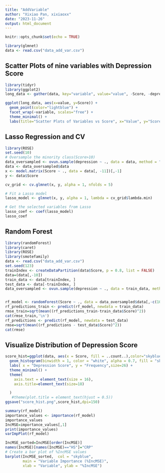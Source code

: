 ---
title: "AddVariable"
author: "Xixiao Pan, xixiaoxx"
date: "2023-11-26"
output: html_document
---

```{r setup, include=FALSE}
knitr::opts_chunk$set(echo = TRUE)
```

```{r}
library(glmnet)
data <- read.csv("data_add_var.csv")
```
## Scatter Plots of nine variables with Depression Score

```{r}

library(tidyr)
library(ggplot2)
long_data <- gather(data, key="variable", value="value", -Score, -depression)

ggplot(long_data, aes(x=value, y=Score)) +
  geom_point(color="lightblue") +
  facet_wrap(~variable, scales="free") +
  theme_minimal() +
  labs(title="Scatter Plots of Variables vs Score", x="Value", y="Score")
```
## Lasso Regression and CV

```{r}
library(ROSE)
set.seed(10)
# Oversample the minority class(Score>10)
data_oversampled <- ovun.sample(depression ~ ., data = data, method = "over",p=0.5, seed = 123)
data <- data_oversampled$data
x <- model.matrix(Score ~ ., data = data[, -11])[,-1]
y <- data$Score

cv_grid <- cv.glmnet(x, y, alpha = 1, nfolds = 5)

# Fit a Lasso model
lasso_model <- glmnet(x, y, alpha = 1, lambda = cv_grid$lambda.min)

# Get the selected variables from Lasso
lasso_coef <- coef(lasso_model)
lasso_coef
```

## Random Forest
```{r}
library(randomForest)
library(caret)
library(ROSE)
library(smotefamily)
data <- read.csv("data_add_var.csv")
set.seed(123)
trainIndex <- createDataPartition(data$Score, p = 0.8, list = FALSE)
data=(data[,-10])
train_data <- data[trainIndex, ]
test_data <- data[-trainIndex, ]
data_oversampled <- ovun.sample(depression ~ ., data = train_data, method = "over",p=0.5, seed = 123)


rf_model <- randomForest(Score ~ ., data = data_oversampled$data[,-c(10)], ntree = 200, mtry = 2 ,max.depth=50,importance=TRUE)
rf_predictions_train <- predict(rf_model, newdata = train_data)
rmse_train=sqrt(mean((rf_predictions_train-train_data$Score)^2))
cat(rmse_train,'\n')
rf_predictions <- predict(rf_model, newdata = test_data)
rmse=sqrt(mean((rf_predictions - test_data$Score)^2))
cat(rmse)
```

## Visualize Distribution of Depression Score

```{r}
score_hist=ggplot(data, aes(x = Score, fill = ..count..),color="skyblue") +
  geom_histogram(binwidth = 1, color = "white", alpha = 0.7, fill = "skyblue") +
  labs( x = "Depression Score", y = "Frequency",size=26) +
  theme_minimal() +
  theme(
    axis.text = element_text(size = 16),
    axis.title=element_text(size=18)

  )
   #theme(plot.title = element_text(hjust = 0.5))
ggsave("score_hist.png",score_hist,dpi=150)
```

```{r}
summary(rf_model)
importance_values <- importance(rf_model)
importance_values
IncMSE=importance_values[,1]
print(importance_values)
varImpPlot(rf_model)

IncMSE_sorted=IncMSE[order(IncMSE)]
names(IncMSE)[names(IncMSE)=="HS"]="CRP"
# Create a bar plot of %IncMSE values
barplot(IncMSE_sorted,  col = "skyblue",
        main = "Variable Importance (%IncMSE)",
        xlab = "Variable", ylab = "%IncMSE")


```